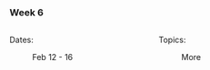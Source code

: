 ### Week 6

:::: {.columns}

::: {.column width="50%"}

Dates: 

: Feb 12 - 16

:::

::: {.column width="50%"}

Topics:

: More

:::

::::